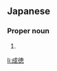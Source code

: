 {{also|成德}}
==Japanese==
{{ja-kanjitab|しげ|のり}}

===Proper noun===
{{ja-pos|proper|しげのり}}

# {{given name|male|lang=ja|sort=しげのり}}

[[li:成徳]]